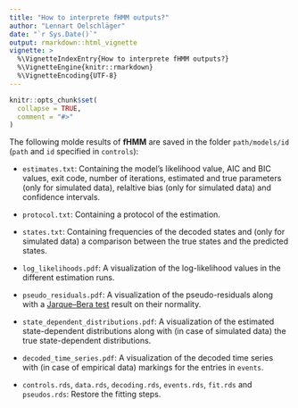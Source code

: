 ---
title: "How to interprete fHMM outputs?"
author: "Lennart Oelschläger"
date: "`r Sys.Date()`"
output: rmarkdown::html_vignette
vignette: >
  %\VignetteIndexEntry{How to interprete fHMM outputs?}
  %\VignetteEngine{knitr::rmarkdown}
  %\VignetteEncoding{UTF-8}
---

```{r, include = FALSE}
knitr::opts_chunk$set(
  collapse = TRUE,
  comment = "#>"
)
```

The following molde results of **fHMM** are saved in the folder `path/models/id` (`path` and `id` specified in `controls`):

- `estimates.txt`: Containing the model's likelihood value, AIC and BIC values, exit code, number of iterations, estimated and true parameters (only for simulated data), relaltive bias (only for simulated data) and confidence intervals.

- `protocol.txt`: Containing a protocol of the estimation.

- `states.txt`: Containing frequencies of the decoded states and (only for simulated data) a comparison between the true states and the predicted states.

- `log_likelihoods.pdf`: A visualization of the log-likelihood values in the different estimation runs.

- `pseudo_residuals.pdf`: A visualization of the pseudo-residuals along with a [Jarque–Bera test](https://en.wikipedia.org/wiki/Jarque%E2%80%93Bera_test) result on their normality.

- `state_dependent_distributions.pdf`: A visualization of the estimated state-dependent distributions along with (in case of simulated data) the true state-dependent distributions.

- `decoded_time_series.pdf`: A visualization of the decoded time series with (in case of empirical data) markings for the entries in `events`.

- `controls.rds`, `data.rds`, `decoding.rds`, `events.rds`, `fit.rds` and `pseudos.rds`: Restore the fitting steps.
